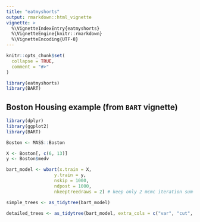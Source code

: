 ```yaml
---
title: "eatmyshorts"
output: rmarkdown::html_vignette
vignette: >
  %\VignetteIndexEntry{eatmyshorts}
  %\VignetteEngine{knitr::rmarkdown}
  %\VignetteEncoding{UTF-8}
---
```


```r
knitr::opts_chunk$set(
  collapse = TRUE,
  comment = "#>"
)
```

```r
library(eatmyshorts)
library(BART)
```

## Boston Housing example (from `BART` vignette)


```r

library(dplyr)
library(ggplot2)
library(BART)

Boston <- MASS::Boston

X <- Boston[, c(6, 13)]
y <- Boston$medv

bart_model <- wbart(x.train = X, 
                  y.train = y, 
                  nskip = 1000, 
                  ndpost = 1000,
                  nkeeptreedraws = 2) # keep only 2 mcmc iteration sum-of-trees

simple_trees <- as_tidytree(bart_model)

detailed_trees <- as_tidytree(bart_model, extra_cols = c("var", "cut", "leaf_value", "is_leaf"))

```


